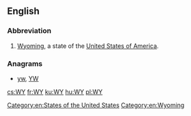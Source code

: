 {{also|wy|ŵy}}
==English==

===Abbreviation===
{{rfc-header|Abbreviation}}
{{head|en|abbreviation}}

# [[Wyoming]], a state of the [[United States of America]].

===Anagrams===
* [[yw#English|yw]], [[YW#English|YW]]

[[Category:en:States of the United States]]
[[Category:en:Wyoming]]

[[cs:WY]]
[[fr:WY]]
[[ku:WY]]
[[hu:WY]]
[[pl:WY]]